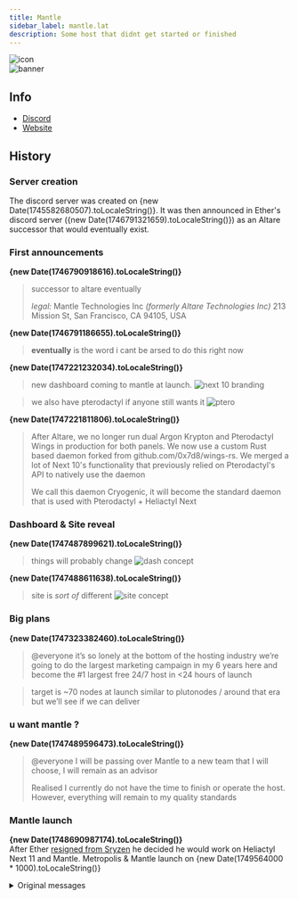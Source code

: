```yaml
---
title: Mantle
sidebar_label: mantle.lat
description: Some host that didnt get started or finished
---
```


![icon](https://summerhosts.github.io/media/mantle/icon.webp)  
![banner](https://summerhosts.github.io/media/mantle/banner.webp)

## Info
* [Discord](https://discord.gg/bj7ypc3U)
* [Website](https://mantle.lat/)
 
## History
### Server creation
The discord server was created on {new Date(1745582680507).toLocaleString()}. It was then announced in Ether's discord server ({new Date(1746791321659).toLocaleString()}) as an Altare successor that would eventually exist.

### First announcements
**{new Date(1746790918616).toLocaleString()}**
>successor to altare eventually
>
>*legal:*
>Mantle Technologies Inc *(formerly Altare Technologies Inc)*
>213 Mission St, San Francisco, CA 94105, USA
>

**{new Date(1746791186655).toLocaleString()}**
>**eventually** is the word i cant be arsed to do this right now
>

**{new Date(1747221232034).toLocaleString()}**
>new dashboard coming to mantle at launch.
>![next 10 branding](https://summerhosts.github.io/media/heliactyl/next_10_branding_1.png)
>

>we also have pterodactyl if anyone still wants it
>![ptero](https://summerhosts.github.io/media/mantle/panel_1.png)
>

**{new Date(1747221811806).toLocaleString()}**
>After Altare, we no longer run dual Argon Krypton and Pterodactyl Wings in production for both panels. We now use a custom Rust based daemon forked from github.com/0x7d8/wings-rs. We merged a lot of Next 10's functionality that previously relied on Pterodactyl's API to natively use the daemon
>
>We call this daemon Cryogenic, it will become the standard daemon that is used with Pterodactyl + Heliactyl Next
>

### Dashboard & Site reveal
**{new Date(1747487899621).toLocaleString()}**  
>things will probably change
>![dash concept](https://summerhosts.github.io/media/mantle/dash_concept.png)
>

**{new Date(1747488611638).toLocaleString()}**  
>site is *sort of* different
>![site concept](https://summerhosts.github.io/media/mantle/website_concept.png)
>

### Big plans
**{new Date(1747323382460).toLocaleString()}**  
>@everyone it’s so lonely at the bottom of the hosting industry we’re going to do the largest marketing campaign in my 6 years here and become the \#1 largest free 24/7 host in \<24 hours of launch
>

>target is ~70 nodes at launch similar to plutonodes / around that era but we’ll see if we can deliver
>

### u want mantle ?
**{new Date(1747489596473).toLocaleString()}**  
>@everyone I will be passing over Mantle to a new team that I will choose, I will remain as an advisor 
>
>Realised I currently do not have the time to finish or operate the host. However, everything will remain to my quality standards
>

### Mantle launch
**{new Date(1748690987174).toLocaleString()}**  
After Ether [resigned from Sryzen](./sryzen.cloud.mdx#ether-resigns) he decided he would work on Heliactyl Next 11 and Mantle. Metropolis & Mantle launch on {new Date(1749564000 * 1000).toLocaleString()}

<details>
<summary>Original messages</summary>

>@everyone nevermind, i change my mind i need a new business. i can't really leave
>
>Metropolis & Mantle launch on 10 June 2025 4:00 PM
>
>We are raising funding, please email info@mantle.lat or DM me
>
>ZTL is now operational again https://ztl.sh/ and our network is back online
>

:::note

>nevermind, i change my mind i need a new business
>
In the sryzen resign message he wrote that he was only going to be available for clients

:::
</details>